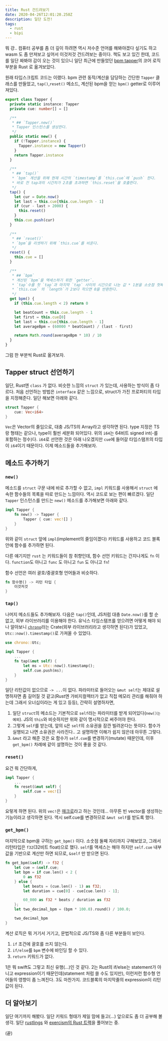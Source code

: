 ```yaml
---
title: Rust 건드려보기
date: 2020-04-26T12:01:20.258Z
description: 일단 도전!
tags:
  - rust
  - bipi
---
```

뭐 걍.. 컴퓨터 공부를 좀 더 깊이 하려면 역시 저수준 언어를 해봐야겠다 싶기도 하고 wasm 도 좀 만져보고 싶어서 이것저것 건드려보는 중이다. 책도 보고 있긴 한데, 코드를 일단 짜봐야 감이 오는 것이 있으니 일단 최근에 만들었던 [bpm tapper](https://sehyunchung.dev/2019-12-30-pwa-bpm-tapper%EB%A5%BC-%EB%A7%8C%EB%93%A4%EC%96%B4%EB%B3%B4%EC%95%98%EB%8B%A4/)의 코어 로직 부분을 Rust 로 옮겨보았다.

원래 타입스크립트 코드는 이랬다. bpm 관련 동작/계산을 담당하는 간단한 `Tapper` 클래스를 만들었고, `tap()`,`reset()` 메소드, 계산된 bpm을 얻는 `bpm()` getter로 이루어져있다.

```ts
export class Tapper {
  private static instance: Tapper
  private cue: number[] = []

  /**
   * ## `Tapper.new()`
   * Tapper 인스턴스를 생성한다.
   */
  public static new() {
    if (!Tapper.instance) {
      Tapper.instance = new Tapper()
    }
    return Tapper.instance
  }

  /**
   * ## `tap()`
   * `bpm` 계산을 위해 현재 시간의 `timestamp`를 `this.cue`에 `push` 한다.
   * 바로 전 tap과의 시간차가 2초를 초과하면 `this.reset`을 호출한다.
   */
  tap() {
    let cur = Date.now()
    let last = this.cue[this.cue.length - 1]
    if (cur - last > 2000) {
      this.reset()
    }
    this.cue.push(cur)
  }

  /**
   * ## `reset()`
   * `bpm`을 리셋하기 위해 `this.cue`를 비운다.
   */
  reset() {
    this.cue = []
  }

  /**
   * ## `bpm`
   * 계산된 `bpm`을 액세스하기 위한 `getter`.
   * `tap`수를 첫 `tap`과 마지막 `tap` 사이의 시간으로 나눈 값 * 1분을 소숫점 첫째자리까지 계산한 `bpm`을 반환한다.
   * `this.cue` 의 `length`가 2보다 작으면 0을 반환한다.
   */
  get bpm() {
    if (this.cue.length < 2) return 0

    let beatCount = this.cue.length - 1
    let first = this.cue[0]
    let last = this.cue[this.cue.length - 1]
    let averageBpm = (60000 * beatCount) / (last - first)

    return Math.round(averageBpm * 10) / 10
  }
}
```

그럼 한 부분씩 Rust로 옮겨보자.

## Tapper struct 선언하기

일단, Rust엔 `class` 가 없다. 비슷한 느낌의 `struct` 가 있는데, 사용하는 방식이 좀 다르다. 처음 선언하는 방법은 `interface` 같은 느낌으로, struct가 가진 프로퍼티의 타입을 지정해준다. 일단 해보면 아래와 같다.

```rust
struct Tapper {
    cue: Vec<i64>
}
```

`Vec`은 Vector의 줄임으로, 대충 JS/TS의 Array라고 생각하면 된다. type 지정은 TS랑 형태는 같으나, type이 훨씬 세분화 되어있다. 위의 `i64`는 64비트 signed int(-를 포함하는 정수)다. `i64`로 선언한 것은 아래 나오겠지만 `cue`에 들어갈 타임스탬프의 타입이 `i64`이기 때문이다. 이제 메소드들을 추가해보자.

## 메소드 추가하기

### `new()`

메소드를 `struct` 구문 내에 바로 추가할 수 없고, `impl` 키워드를 사용해서 `struct` 에 속한 함수들의 목록을 따로 만드는 느낌이다. 역시 코드로 보는 편이 빠르겠다. 일단 `Tapper` 인스턴스를 만드는 `new()` 메소드를 추가해보면 아래와 같다.

```rust
impl Tapper {
    fn new() -> Tapper {
        Tapper { cue: vec![] }
    }
}
```

위와 같이 `struct` 앞에 `impl`(implement의 줄임이겠다) 키워드를 사용하고 코드 블록 안에 함수를 추가하면 된다.

다른 얘기지만 `rust` 는 키워드들이 참 취향인데, 함수 선언 키워드는 간지나게도 `fn` 이다. `function`도 아니고 `func` 도 아니고 `fun` 도 아니고 `fn`!

함수 선언은 여러 괄호/중괄호형 언어들과 비슷하다.

```rust
fn 함수명() -> 리턴 타입 {
    이것저것
}
```

### `tap()`

나머지 메소드들도 추가해보자. 다음은 `tap()`인데, JS처럼 대충 `Date.now()`를 할 순 없고, 외부 라이브러리를 이용해야 한다. 유닉스 타임스탬프를 얻으려면 어떻게 해야 되나 알아보니 [`chrono`](https://docs.rs/chrono/0.4.11/chrono/)라는 Crate(외부 라이브러리라고 생각하면 된다)가 있었고, `Utc::now().timestamp()`로 가져올 수 있었다.

```rust
use chrono::Utc;

impl Tapper {
    ...
    fn tap(&mut self) {
        let ms = Utc::now().timestamp();
        self.cue.push(ms);
    }
}
```

일단 리턴값이 없으므로 `-> ...`이 없다. 파라미터로 들어오는 `&mut self`는 제대로 설명하자면 좀 길어질 것 같고(Rust엔 가비지컬렉터가 없고 직접 메모리 관리를 해줘야 하는데 그래서 오너십이라는 게 있고 등등), 간략히 설명하자면,

1. 일단 `struct`의 메소드는 기본적으로 `self`라는 파라미터를 받게 되어있다(`new()는 예외`). JS의 `this`와 비슷하지만 위와 같이 명시적으로 써주어야 한다.
2. 그렇게 `self`를 받는데, 앞의 `&`은 `self`의 소유권을 잠깐 빌려온다는 뜻이다. 함수가 실행되고 나면 소유권은 사라진다.. 고 설명하면 이해가 쉽지 않은데 아무튼 그렇다.
3. `&mut` 라고 해준 것은 요 함수가 `self.cue`를 변경하기(mutate) 때문인데, 이후 `get_bpm()` 차례에 같이 설명하는 것이 좋을 것 같다.

### `reset()`

요건 뭐 간단하게,

```rust
impl Tapper {
    ...
    fn reset(&mut self) {
        self.cue = vec![]
    }
}
```

요렇게 하면 된다. 위의 `vec!`은 [매크로](https://doc.rust-lang.org/1.7.0/book/macros.html)라고 하는 것인데... 아무튼 빈 vector를 생성하는 기능이라고 생각하면 된다. 역시 self.cue를 변경하므로 `&mut self`를 받도록 했다.

### `get_bpm()`

마지막으로 bpm을 구하는 `get_bpm()` 이다. 소숫점 둘째 자리까지 구해보았고, 그래서 리턴타입은 `f32`(32비트 float)으로 했다. `self`를 액세스는 해야 하지만 `self.cue` 내부 값을 기반으로 계산만 하면 되므로, `&self` 만 받으면 된다.

```rust
fn get_bpm(&self) -> f32 {
    let cue = &self.cue;
    let bpm = if cue.len() < 2 {
        0 as f32
    } else {
        let beats = (cue.len() - 1) as f32;
        let duration = cue[0] - cue[cue.len() - 1];

        60_000 as f32 * beats / duration as f32
    };
    let two_decimal_bpm = (bpm * 100.0).round() / 100.0;

    two_decimal_bpm
}
```

계산 로직은 뭐 거기서 거기고, 문법적으로 JS/TS와 좀 다른 부분들이 보인다.

1. `if` 조건에 괄호를 쓰지 않는다.
2. `if/else`를 `bpm` 변수에 바인딩 할 수 있다.
3. `return` 키워드가 없다.

1은 뭐 swift도 그렇고 최신 유행(...)인 것 같다. 2는 Rust의 if/else는 statement가 아니고 expression이기 때문인데(statement 처럼 쓸 수도 있지만), 이런저런 함수형 언어들의 영향이 좀 느껴진다. 3도 마찬가지. 코드블록의 마지막줄의 expression이 리턴값이 된다.

## 더 알아보기

일단 여기까지 해봤다. 일단 키워드 형태가 제일 맘에 들고(...) 앞으로도 좀 더 공부해 볼 생각. 일단 [rustlings](https://github.com/rust-lang/rustlings) 와 [exercism의 Rust 트랙](https://exercism.io/tracks/rust)을 풀어보는 중.

(끝)

